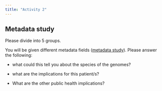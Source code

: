 ```yaml
---
title: "Activity 2"
---
```


## **Metadata study**

Please divide into 5 groups.

You will be given different metadata fields ([metadata study](docs/Metadata study.pdf)). Please answer the following:

-   what could this tell you about the species of the genomes?

-   what are the implications for this patient/s?

-   What are the other public health implications?

